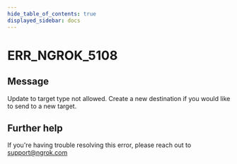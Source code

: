 ```yaml
---
hide_table_of_contents: true
displayed_sidebar: docs
---
```



# ERR_NGROK_5108

## Message

Update to target type not allowed. Create a new destination if you would like to send to a new target.

<ErrorDetails error="err_ngrok_5108" />

## Further help

If you're having trouble resolving this error, please reach out to [support@ngrok.com](mailto:support@ngrok.com?subject=Help%20with%20ERR_NGROK_5108)
